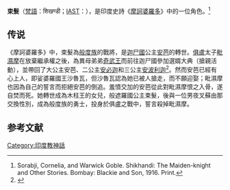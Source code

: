 {{noteTA|1=zh-hant:迦尸; zh-hans:迦尸;}}
'''束髮'''（[[梵語|梵語]]：शिखण्डी；[[IAST|IAST]]：{{IAST|Śikhaṇḍī}}），是印度史詩《[[摩訶婆羅多|摩訶婆羅多]]》中的一位角色。<ref name="Sorabji">Sorabji, Cornelia, and Warwick Goble. Shikhandi: The Maiden-knight and Other Stories. Bombay: Blackie and Son, 1916. Print.</ref>

==传说==
《摩訶婆羅多》中，束髮為[[般度族|般度族]]的戰將，是[[迦尸國|迦尸國]]公主[[安芭|安芭]]的轉世。[[俱盧|俱盧]]太子[[毗濕摩|毗濕摩]]在放棄繼承權之後，為異母弟弟[[奇武王|奇武王]]而前往迦尸國參加選婿大典（搶親活動），並帶回了大公主安芭、二公主[[安必迦|安必迦]]和三公主[[安波利迦|安波利迦]]<ref name ="SacredTexts">{{Cite web |url=http://www.sacred-texts.com/hin/m01/m01068.htm |title=存档副本 |access-date=2018-08-23 |archive-date=2017-10-25 |archive-url=https://web.archive.org/web/20171025052201/http://sacred-texts.com/hin/m01/m01068.htm |dead-url=no }}</ref>。然而安芭已經有心上人，即娑婆羅國王沙魯瓦，但沙魯瓦認為她已被人搶走，而不願迎娶；毗濕摩也因為自己的誓言而拒絕安芭的倒追。羞憤交加的安芭從此對毗濕摩恨之入骨，遂自焚而死。她轉世成為木柱王的女兒，般遮羅國公主束髮，後與一位男夜叉蘇由那交換性別，成為般度族的勇士，投身於俱盧之戰中，誓言殺掉毗濕摩。

==参考文献==
{{reflist}}
{{摩訶婆羅多}}
[[Category:印度教神話|Category:印度教神話]]
